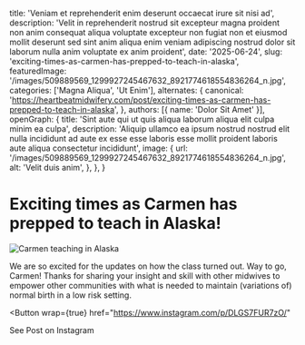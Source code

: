   title: 'Veniam et reprehenderit enim deserunt occaecat irure sit nisi ad',
  description: 'Velit in reprehenderit nostrud sit excepteur magna proident non anim consequat aliqua voluptate excepteur non fugiat non et eiusmod mollit deserunt sed sint anim aliqua enim veniam adipiscing nostrud dolor sit laborum nulla anim voluptate ex anim proident',
  date: '2025-06-24',
  slug: 'exciting-times-as-carmen-has-prepped-to-teach-in-alaska',
  featuredImage: '/images/509889569_1299927245467632_8921774618554836264_n.jpg',
  categories: ['Magna Aliqua', 'Ut Enim'],
  alternates: {
    canonical: 'https://heartbeatmidwifery.com/post/exciting-times-as-carmen-has-prepped-to-teach-in-alaska',
  },
  authors: [{ name: 'Dolor Sit Amet' }],
  openGraph: {
    title: 'Sint aute qui ut quis aliqua laborum aliqua elit culpa minim ea culpa',
    description: 'Aliquip ullamco ea ipsum nostrud nostrud elit nulla incididunt ad aute ex esse esse laboris esse mollit proident laboris aute aliqua consectetur incididunt',
    image: {
      url: '/images/509889569_1299927245467632_8921774618554836264_n.jpg',
      alt: 'Velit duis anim',
    },
  },
}


# Exciting times as Carmen has prepped to teach in Alaska!

<Image
  src="/images/509889569_1299927245467632_8921774618554836264_n.jpg"
  size="large"
  wrap={true}
  alt="Carmen teaching in Alaska"
/>

We are so excited for the updates on how the class turned out. Way to go, Carmen! Thanks for sharing your insight and skill with other midwives to empower other communities with what is needed to maintain (variations of) normal birth in a low risk setting.

<Button
  wrap={true}
  href="https://www.instagram.com/p/DLGS7FUR7zO/"
>
  See Post on Instagram
</Button>
